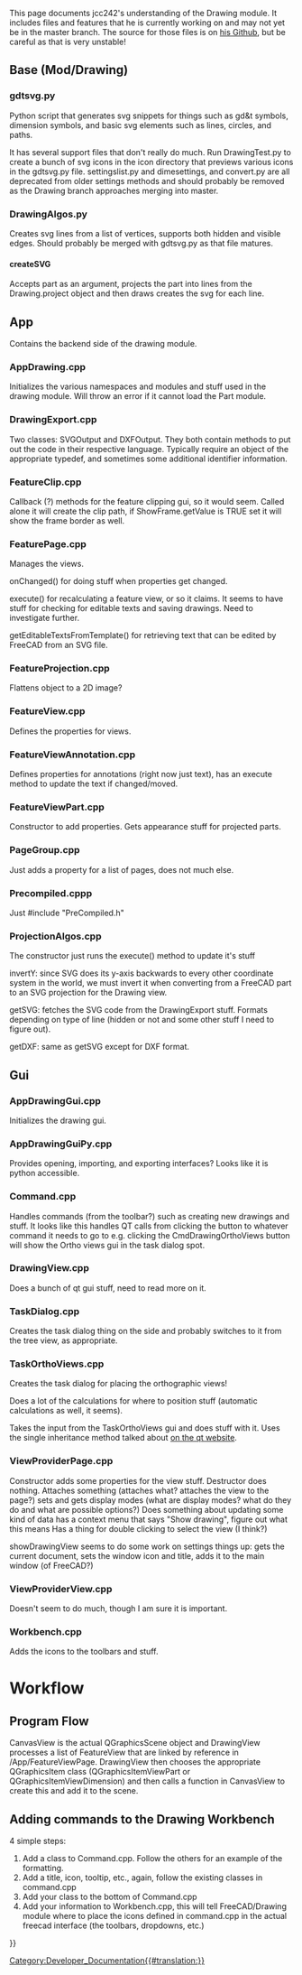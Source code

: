 <languages/>
<translate>
<!--T:1-->
This page documents jcc242's understanding of the Drawing module. It includes files and features that he is currently working on and may not yet be in the master branch. The source for those files is on [https://github.com/jcc242/FreeCAD his Github], but be careful as that is very unstable!

== Base (Mod/Drawing) == <!--T:2-->

=== gdtsvg.py === <!--T:3-->
Python script that generates svg snippets for things such as gd&t symbols, dimension symbols, and basic svg elements such as lines, circles, and paths.

<!--T:4-->
It has several support files that don't really do much. Run DrawingTest.py to create a bunch of svg icons in the icon directory that previews various icons in the gdtsvg.py file. settingslist.py and dimesettings, and convert.py are all deprecated from older settings methods and should probably be removed as the Drawing branch approaches merging into master. 

=== DrawingAlgos.py === <!--T:5-->
Creates svg lines from a list of vertices, supports both hidden and visible edges. Should probably be merged with gdtsvg.py as that file matures.
 
==== createSVG ====
Accepts part as an argument, projects the part into lines from the Drawing.project object and then draws creates the svg for each line.

== App == <!--T:6-->
Contains the backend side of the drawing module.

=== AppDrawing.cpp === <!--T:7-->
Initializes the various namespaces and modules and stuff used in the drawing module. Will throw an error if it cannot load the Part module.

=== DrawingExport.cpp === <!--T:8-->
Two classes: SVGOutput and DXFOutput. They both contain methods to put out the code in their respective language. Typically require an object of the appropriate typedef, and sometimes some additional identifier information.

=== FeatureClip.cpp === <!--T:9-->
Callback (?) methods for the feature clipping gui, so it would seem. Called alone it will create the clip path, if ShowFrame.getValue is TRUE set it will show the frame border as well.

=== FeaturePage.cpp === <!--T:10-->
Manages the views. 

<!--T:11-->
onChanged() for doing stuff when properties get changed. 

<!--T:12-->
execute() for recalculating a feature view, or so it claims. It seems to have stuff for checking for editable texts and saving drawings. Need to investigate further.

<!--T:13-->
getEditableTextsFromTemplate() for retrieving text that can be edited by FreeCAD from an SVG file.

=== FeatureProjection.cpp === <!--T:14-->
Flattens object to a 2D image?

=== FeatureView.cpp === <!--T:15-->
Defines the properties for views.

=== FeatureViewAnnotation.cpp === <!--T:16-->
Defines properties for annotations (right now just text), has an execute method to update the text if changed/moved.

=== FeatureViewPart.cpp === <!--T:17-->
Constructor to add properties. Gets appearance stuff for projected parts.

=== PageGroup.cpp === <!--T:18-->
Just adds a property for a list of pages, does not much else.

=== Precompiled.cppp === <!--T:19-->
Just #include "PreCompiled.h"

=== ProjectionAlgos.cpp === <!--T:20-->
The constructor just runs the execute() method to update it's stuff

<!--T:21-->
invertY: since SVG does its y-axis backwards to every other coordinate system in the world, we must invert it when converting from a FreeCAD part to an SVG projection for the Drawing view.

<!--T:22-->
getSVG: fetches the SVG code from the DrawingExport stuff. Formats depending on type of line (hidden or not and some other stuff I need to figure out).

<!--T:23-->
getDXF: same as getSVG except for DXF format.


== Gui == <!--T:24-->

=== AppDrawingGui.cpp === <!--T:25-->
Initializes the drawing gui.

=== AppDrawingGuiPy.cpp === <!--T:26-->
Provides opening, importing, and exporting interfaces? Looks like it is python accessible.

=== Command.cpp === <!--T:27-->
Handles commands (from the toolbar?) such as creating new drawings and stuff. It looks like this handles QT calls from clicking the button to whatever command it needs to go to e.g. clicking the CmdDrawingOrthoViews button will show the Ortho views gui in the task dialog spot.

=== DrawingView.cpp === <!--T:28-->
Does a bunch of qt gui stuff, need to read more on it.

=== TaskDialog.cpp === <!--T:29-->
Creates the task dialog thing on the side and probably switches to it from the tree view, as appropriate.

=== TaskOrthoViews.cpp === <!--T:30-->
Creates the task dialog for placing the orthographic views!

<!--T:31-->
Does a lot of the calculations for where to position stuff (automatic calculations as well, it seems).

<!--T:32-->
Takes the input from the TaskOrthoViews gui and does stuff with it. Uses the single inheritance method talked about [http://doc.qt.digia.com/qt/designer-using-a-ui-file.html on the qt website].

=== ViewProviderPage.cpp === <!--T:33-->
Constructor adds some properties for the view stuff.
Destructor does nothing.
Attaches something (attaches what? attaches the view to the page?) sets and gets display modes (what are display modes? what do they do and what are possible options?)
Does something about updating some kind of data has a context menu that says "Show drawing", figure out what this means
Has a thing for double clicking to select the view (I think?)

<!--T:34-->
showDrawingView seems to do some work on settings things up: gets the current document, sets the window icon and title, adds it to the main window (of FreeCAD?)

=== ViewProviderView.cpp === <!--T:35-->
Doesn't seem to do much, though I am sure it is important.

=== Workbench.cpp === <!--T:36-->
Adds the icons to the toolbars and stuff.

= Workflow = <!--T:37-->

== Program Flow == <!--T:38-->
CanvasView is the actual QGraphicsScene object and DrawingView processes a list of FeatureView that are linked by reference in /App/FeatureViewPage. DrawingView then chooses the appropriate QGraphicsItem class (QGraphicsItemViewPart or QGraphicsItemViewDimension) and then calls a function in CanvasView to create this and add it to the scene.

== Adding commands to the Drawing Workbench == <!--T:39-->
4 simple steps:
# Add a class to Command.cpp. Follow the others for an example of the formatting.
# Add a title, icon, tooltip, etc., again, follow the existing classes in command.cpp
# Add your class to the bottom of Command.cpp
# Add your information to Workbench.cpp, this will tell FreeCAD/Drawing module where to place the icons defined in command.cpp  in the actual freecad interface (the toolbars, dropdowns, etc.)

</translate>
[[Category:Developer_Documentation{{#translation:}}]]
{{Drawing Tools navi{{#translation:}}}}
{{clear}}